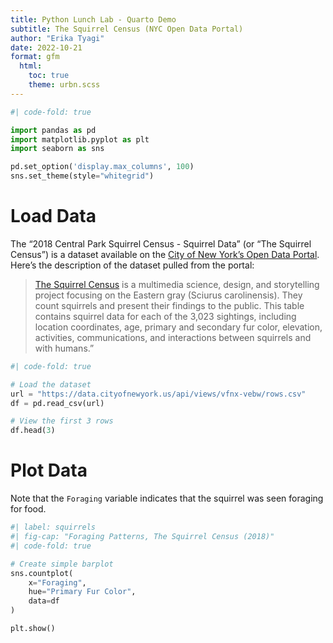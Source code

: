 ```yaml
---
title: Python Lunch Lab - Quarto Demo 
subtitle: The Squirrel Census (NYC Open Data Portal) 
author: "Erika Tyagi"
date: 2022-10-21  
format: gfm
  html:
    toc: true
    theme: urbn.scss
---
```


```python
#| code-fold: true

import pandas as pd 
import matplotlib.pyplot as plt
import seaborn as sns 

pd.set_option('display.max_columns', 100)
sns.set_theme(style="whitegrid")
```

# Load Data 

The “2018 Central Park Squirrel Census - Squirrel Data” (or “The Squirrel Census”) is a dataset available on the [City of New York’s Open Data Portal](https://opendata.cityofnewyork.us/). Here’s the description of the dataset pulled from the portal:

> [The Squirrel Census](https://www.thesquirrelcensus.com/) is a multimedia science, design, and storytelling project focusing on the Eastern gray (Sciurus carolinensis). They count squirrels and present their findings to the public. This table contains squirrel data for each of the 3,023 sightings, including location coordinates, age, primary and secondary fur color, elevation, activities, communications, and interactions between squirrels and with humans.”  

```python
#| code-fold: true

# Load the dataset 
url = "https://data.cityofnewyork.us/api/views/vfnx-vebw/rows.csv"
df = pd.read_csv(url)

# View the first 3 rows 
df.head(3)
```

# Plot Data 

::: {.callout-note}
Note that the `Foraging` variable indicates that the squirrel was seen foraging for food.
:::

```python
#| label: squirrels
#| fig-cap: "Foraging Patterns, The Squirrel Census (2018)"
#| code-fold: true

# Create simple barplot 
sns.countplot(
    x="Foraging", 
    hue="Primary Fur Color", 
    data=df 
)

plt.show()
```
